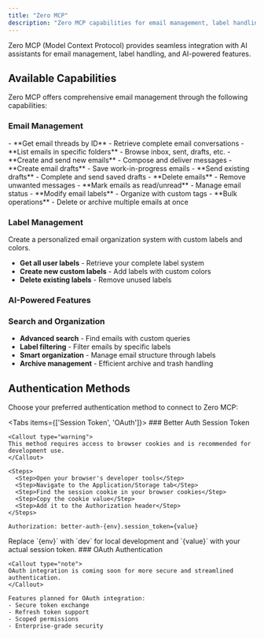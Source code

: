 ```yaml
---
title: "Zero MCP"
description: "Zero MCP capabilities for email management, label handling, and AI-powered features."
---
```



<Callout type="info">
Zero MCP (Model Context Protocol) provides seamless integration with AI assistants for email management, label handling, and AI-powered features.
</Callout>

## Available Capabilities

Zero MCP offers comprehensive email management through the following capabilities:

<Cards>
  <Card title="Email Management" description="Complete email lifecycle operations" />
  <Card title="Label Management" description="Organize emails with custom labels" />
  <Card title="AI-Powered Features" description="Smart email composition and insights" />
  <Card title="Search & Organization" description="Advanced search and filtering" />
</Cards>

### Email Management

<Accordions>
  <Accordion value="email-operations" title="Core Email Operations">
    - **Get email threads by ID** - Retrieve complete email conversations
    - **List emails in specific folders** - Browse inbox, sent, drafts, etc.
    - **Create and send new emails** - Compose and deliver messages
    - **Create email drafts** - Save work-in-progress emails
    - **Send existing drafts** - Complete and send saved drafts
    - **Delete emails** - Remove unwanted messages
    - **Mark emails as read/unread** - Manage email status
    - **Modify email labels** - Organize with custom tags
    - **Bulk operations** - Delete or archive multiple emails at once
  </Accordion>
</Accordions>

### Label Management

<Callout type="tip">
Create a personalized email organization system with custom labels and colors.
</Callout>

- **Get all user labels** - Retrieve your complete label system
- **Create new custom labels** - Add labels with custom colors
- **Delete existing labels** - Remove unused labels

### AI-Powered Features

<Cards>
  <Card title="Smart Composition" description="AI-assisted email writing and suggestions" />
  <Card title="Content Analysis" description="Ask questions about your mailbox content" />
  <Card title="Thread Insights" description="Get insights about specific email conversations" />
  <Card title="Web Integration" description="Enhanced search using Perplexity AI" />
</Cards>

### Search and Organization

- **Advanced search** - Find emails with custom queries
- **Label filtering** - Filter emails by specific labels
- **Smart organization** - Manage email structure through labels
- **Archive management** - Efficient archive and trash handling

## Authentication Methods

Choose your preferred authentication method to connect to Zero MCP:

<Tabs items={['Session Token', 'OAuth']}>
  <Tab value="Session Token">
    ### Better Auth Session Token
    
    <Callout type="warning">
    This method requires access to browser cookies and is recommended for development use.
    </Callout>
    
    <Steps>
      <Step>Open your browser's developer tools</Step>
      <Step>Navigate to the Application/Storage tab</Step>
      <Step>Find the session cookie in your browser cookies</Step>
      <Step>Copy the cookie value</Step>
      <Step>Add it to the Authorization header</Step>
    </Steps>
    
  ```http title="Authorization Header Format"
  Authorization: better-auth-{env}.session_token={value}
  ```
  
  <Callout type="info">
  Replace `{env}` with `dev` for local development and `{value}` with your actual session token.
  </Callout>
</Tab>
<Tab value="OAuth">
    ### OAuth Authentication
    
    <Callout type="note">
    OAuth integration is coming soon for more secure and streamlined authentication.
    </Callout>
    
    Features planned for OAuth integration:
    - Secure token exchange
    - Refresh token support
    - Scoped permissions
    - Enterprise-grade security
  </Tab>
</Tabs>
